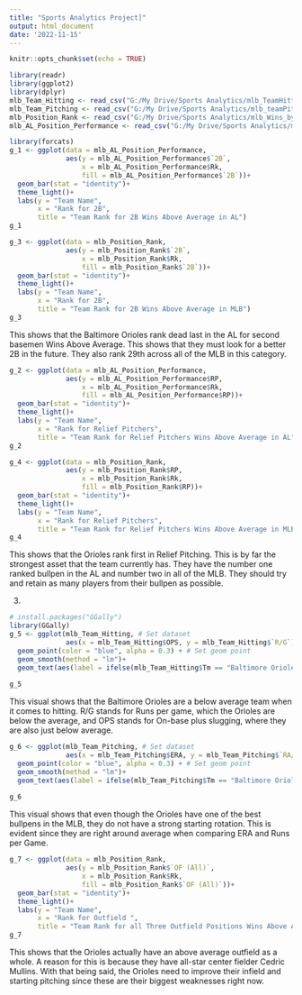 ---
title: "Sports Analytics Project]"
output: html_document
date: '2022-11-15'
---

```{r setup, include=FALSE}
knitr::opts_chunk$set(echo = TRUE)
```

```{r}
library(readr)
library(ggplot2)
library(dplyr)
mlb_Team_Hitting <- read_csv("G:/My Drive/Sports Analytics/mlb_TeamHitting.csv")
mlb_Team_Pitching <- read_csv("G:/My Drive/Sports Analytics/mlb_teamPitching.csv")
mlb_Position_Rank <- read_csv("G:/My Drive/Sports Analytics/mlb_Wins_by_Position.csv")
mlb_AL_Position_Performance <- read_csv("G:/My Drive/Sports Analytics/mlb_AL_Position_Performance.csv")
```

```{r}
library(forcats)
g_1 <- ggplot(data = mlb_AL_Position_Performance,
              aes(y = mlb_AL_Position_Performance$`2B`,
                  x = mlb_AL_Position_Performance$Rk,
                  fill = mlb_AL_Position_Performance$`2B`))+
  geom_bar(stat = "identity")+
  theme_light()+
  labs(y = "Team Name",
       x = "Rank for 2B", 
       title = "Team Rank for 2B Wins Above Average in AL")
g_1

g_3 <- ggplot(data = mlb_Position_Rank,
              aes(y = mlb_Position_Rank$`2B`,
                  x = mlb_Position_Rank$Rk,
                  fill = mlb_Position_Rank$`2B`))+
  geom_bar(stat = "identity")+
  theme_light()+
  labs(y = "Team Name",
       x = "Rank for 2B", 
       title = "Team Rank for 2B Wins Above Average in MLB")
g_3

```

This shows that the Baltimore Orioles rank dead last in the AL for second basemen Wins Above Average. This shows that they must look for a better 2B in the future. They also rank 29th across all of the MLB in this category. 

```{r}
g_2 <- ggplot(data = mlb_AL_Position_Performance,
              aes(y = mlb_AL_Position_Performance$RP,
                  x = mlb_AL_Position_Performance$Rk,
                  fill = mlb_AL_Position_Performance$RP))+
  geom_bar(stat = "identity")+
  theme_light()+
  labs(y = "Team Name",
       x = "Rank for Relief Pitchers", 
       title = "Team Rank for Relief Pitchers Wins Above Average in AL")
g_2

g_4 <- ggplot(data = mlb_Position_Rank,
              aes(y = mlb_Position_Rank$RP,
                  x = mlb_Position_Rank$Rk,
                  fill = mlb_Position_Rank$RP))+
  geom_bar(stat = "identity")+
  theme_light()+
  labs(y = "Team Name",
       x = "Rank for Relief Pitchers", 
       title = "Team Rank for Relief Pitchers Wins Above Average in MLB")
g_4
```
This shows that the Orioles rank first in Relief Pitching. This is by far the strongest asset that the team currently has. They have the number one ranked bullpen in the AL and number two in all of the MLB. They should try and retain as many players from their bullpen as possible. 

3.
```{r}
# install.packages("GGally")
library(GGally)
g_5 <- ggplot(mlb_Team_Hitting, # Set dataset
              aes(x = mlb_Team_Hitting$OPS, y = mlb_Team_Hitting$`R/G`)) + # Set wins v Expected wins
  geom_point(color = "blue", alpha = 0.3) + # Set geom point
  geom_smooth(method = "lm")+
  geom_text(aes(label = ifelse(mlb_Team_Hitting$Tm == "Baltimore Orioles", as.character(mlb_Team_Hitting$Tm), " ")))
  
g_5
```
This visual shows that the Baltimore Orioles are a below average team when it comes to hitting. R/G stands for Runs per game, which the Orioles are below the average, and OPS stands for On-base plus slugging, where they are also just below average.

```{r}
g_6 <- ggplot(mlb_Team_Pitching, # Set dataset
              aes(x = mlb_Team_Pitching$ERA, y = mlb_Team_Pitching$`RA/G`)) + # Set wins v Expected wins
  geom_point(color = "blue", alpha = 0.3) + # Set geom point
  geom_smooth(method = "lm")+
  geom_text(aes(label = ifelse(mlb_Team_Pitching$Tm == "Baltimore Orioles", as.character(mlb_Team_Pitching$Tm), " ")))
  
g_6
```
This visual shows that even though the Orioles have one of the best bullpens in the MLB, they do not have a strong starting rotation. This is evident since they are right around average when comparing ERA and Runs per Game.

```{r}
g_7 <- ggplot(data = mlb_Position_Rank,
              aes(y = mlb_Position_Rank$`OF (All)`,
                  x = mlb_Position_Rank$Rk,
                  fill = mlb_Position_Rank$`OF (All)`))+
  geom_bar(stat = "identity")+
  theme_light()+
  labs(y = "Team Name",
       x = "Rank for Outfield ", 
       title = "Team Rank for all Three Outfield Positions Wins Above Average in MLB")
g_7
```
This shows that the Orioles actually have an above average outfield as a whole. A reason for this is because they have all-star center fielder Cedric Mullins. With that being said, the Orioles need to improve their infield and starting pitching since these are their biggest weaknesses right now. 











